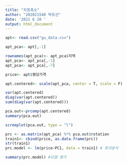 ```yaml
---
title: "차원축소"
author: "202021540 박유선"
date: '2021 6 20 '
output: html_document
---
```

```r
apt<- read.csv("gu_data.csv")

apt_pca<- apt[,-1]

rownames(apt_pca)<- apt_pca$지역
apt_pca<- apt_pca[,-1]
apt_pca<- apt_pca[,-7]

price<- apt$평당가격

apt.centered<- scale(apt_pca, center = T, scale = F)

var(apt.centered)
diag(var(apt.centered))
sum(diag(var(apt.centered)))

pca.out<-prcomp(apt.centered)
summary(pca.out)

screeplot(pca.out, type = "l")
```

```r
prc <- as.matrix(apt_pca) %*% pca.out$rotation
train1<- cbind(price, as.data.frame(prc))
str(train1)
prc.model <- lm(price~PC1, data = train1) # 회귀분석

summary(prc.model) #모델 평가
```
